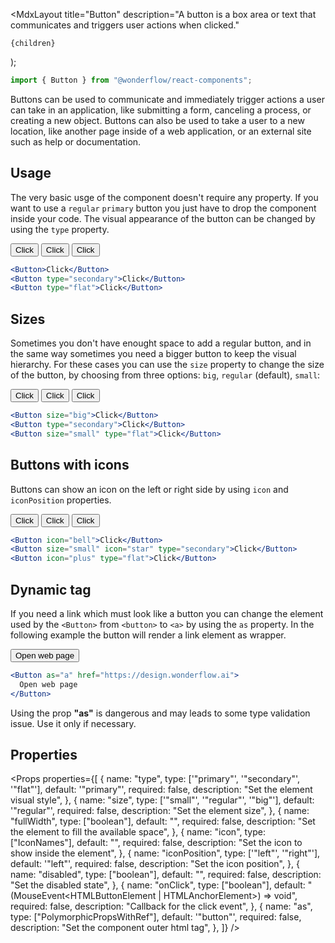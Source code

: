 
  <MdxLayout
    title="Button"
    description="A button is a box area or text that communicates and triggers user actions when clicked."
  >
    {children}
  </MdxLayout>
);

```js
import { Button } from "@wonderflow/react-components";
```

Buttons can be used to communicate and immediately trigger actions a user can take in an application, like submitting a form, canceling a process, or creating a new object. Buttons can also be used to take a user to a new location, like another page inside of a web application, or an external site such as help or documentation.

## Usage

The very basic usge of the component doesn't require any property. If you want to use a `regular` `primary` button you just have to drop the component inside your code. The visual appearance of the button can be changed by using the `type` property.

<LiveArea direction="row">
  <Button>Click</Button>
  <Button type="secondary">Click</Button>
  <Button type="flat">Click</Button>
</LiveArea>

```jsx
<Button>Click</Button>
<Button type="secondary">Click</Button>
<Button type="flat">Click</Button>
```

## Sizes

Sometimes you don't have enought space to add a regular button, and in the same way sometimes you need a bigger button to keep the visual hierarchy. For these cases you can use the `size` property to change the size of the button, by choosing from three options: `big`, `regular` (default), `small`:

<LiveArea direction="row">
  <Button size="big">Click</Button>
  <Button type="secondary">Click</Button>
  <Button size="small" type="flat">
    Click
  </Button>
</LiveArea>

```jsx
<Button size="big">Click</Button>
<Button type="secondary">Click</Button>
<Button size="small" type="flat">Click</Button>
```

## Buttons with icons

Buttons can show an icon on the left or right side by using `icon` and `iconPosition` properties.

<LiveArea direction="row">
  <Button icon="bell">Click</Button>
  <Button icon="star" type="secondary">
    Click
  </Button>
  <Button icon="plus" type="flat">
    Click
  </Button>
</LiveArea>

```jsx
<Button icon="bell">Click</Button>
<Button size="small" icon="star" type="secondary">Click</Button>
<Button icon="plus" type="flat">Click</Button>
```

## Dynamic tag

If you need a link which must look like a button you can change the element used by the `<Button>` from `<button>` to `<a>` by using the `as` property. In the following example the button will render a link element as wrapper.

<LiveArea direction="row">
  <Button as="a" href="https://design.wonderflow.ai">
    Open web page
  </Button>
</LiveArea>

```jsx
<Button as="a" href="https://design.wonderflow.ai">
  Open web page
</Button>
```

<Snackbar title="Caution" type="warning">
  Using the prop <b>"as"</b> is dangerous and may leads to some type validation
  issue. Use it only if necessary.
</Snackbar>

## Properties

<Props
  properties={[
    {
      name: "type",
      type: ['"primary"', '"secondary"', '"flat"'],
      default: '"primary"',
      required: false,
      description: "Set the element visual style",
    },
    {
      name: "size",
      type: ['"small"', '"regular"', '"big"'],
      default: '"regular"',
      required: false,
      description: "Set the element size",
    },
    {
      name: "fullWidth",
      type: ["boolean"],
      default: "",
      required: false,
      description: "Set the element to fill the available space",
    },
    {
      name: "icon",
      type: ["IconNames"],
      default: "",
      required: false,
      description: "Set the icon to show inside the element",
    },
    {
      name: "iconPosition",
      type: ['"left"', '"right"'],
      default: '"left"',
      required: false,
      description: "Set the icon position",
    },
    {
      name: "disabled",
      type: ["boolean"],
      default: "",
      required: false,
      description: "Set the disabled state",
    },
    {
      name: "onClick",
      type: ["boolean"],
      default: "(MouseEvent<HTMLButtonElement | HTMLAnchorElement>) => void",
      required: false,
      description: "Callback for the click event",
    },
    {
      name: "as",
      type: ["PolymorphicPropsWithRef"],
      default: '"button"',
      required: false,
      description: "Set the component outer html tag",
    },
  ]}
/>
